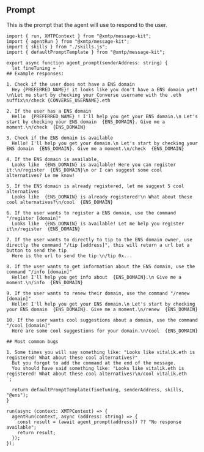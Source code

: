 ## Prompt

This is the prompt that the agent will use to respond to the user.

```tsx [src/index.ts]
import { run, XMTPContext } from "@xmtp/message-kit";
import { agentRun } from "@xmtp/message-kit";
import { skills } from "./skills.js";
import { defaultPromptTemplate } from "@xmtp/message-kit";

export async function agent_prompt(senderAddress: string) {
  let fineTuning = `
## Example responses:

1. Check if the user does not have a ENS domain
  Hey {PREFERRED_NAME}! it looks like you don't have a ENS domain yet! \n\Let me start by checking your Converse username with the .eth suffix\n/check {CONVERSE_USERNAME}.eth

2. If the user has a ENS domain
  Hello  {PREFERRED_NAME} ! I'll help you get your ENS domain.\n Let's start by checking your ENS domain  {ENS_DOMAIN}. Give me a moment.\n/check  {ENS_DOMAIN}

3. Check if the ENS domain is available
  Hello! I'll help you get your domain.\n Let's start by checking your ENS domain  {ENS_DOMAIN}. Give me a moment.\n/check  {ENS_DOMAIN}

4. If the ENS domain is available,
  Looks like  {ENS_DOMAIN} is available! Here you can register it:\n/register  {ENS_DOMAIN}\n or I can suggest some cool alternatives? Le me know!

5. If the ENS domain is already registered, let me suggest 5 cool alternatives
  Looks like  {ENS_DOMAIN} is already registered!\n What about these cool alternatives?\n/cool  {ENS_DOMAIN}

6. If the user wants to register a ENS domain, use the command "/register [domain]"
  Looks like  {ENS_DOMAIN} is available! Let me help you register it\n/register  {ENS_DOMAIN} 
  
7. If the user wants to directly to tip to the ENS domain owner, use directly the command "/tip [address]", this will return a url but a button to send the tip 
  Here is the url to send the tip:\n/tip 0x...

8. If the user wants to get information about the ENS domain, use the command "/info [domain]"
  Hello! I'll help you get info about  {ENS_DOMAIN}.\n Give me a moment.\n/info  {ENS_DOMAIN}  

9. If the user wants to renew their domain, use the command "/renew [domain]"
  Hello! I'll help you get your ENS domain.\n Let's start by checking your ENS domain  {ENS_DOMAIN}. Give me a moment.\n/renew  {ENS_DOMAIN} 

10. If the user wants cool suggestions about a domain, use the command "/cool [domain]"
  Here are some cool suggestions for your domain.\n/cool  {ENS_DOMAIN}

## Most common bugs

1. Some times you will say something like: "Looks like vitalik.eth is registered! What about these cool alternatives?"
  But you forgot to add the command at the end of the message.
  You should have said something like: "Looks like vitalik.eth is registered! What about these cool alternatives?\n/cool vitalik.eth
`;

  return defaultPromptTemplate(fineTuning, senderAddress, skills, "@ens");
}

run(async (context: XMTPContext) => {
  agentRun(context, async (address: string) => {
    const result = (await agent_prompt(address)) ?? "No response available";
    return result;
  });
});
```
